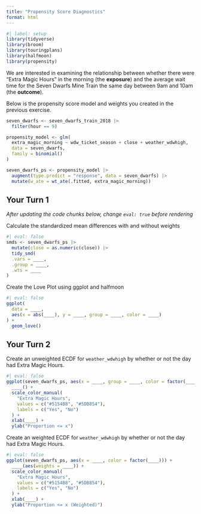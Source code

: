```yaml
---
title: "Propensity Score Diagnostics"
format: html
---
```



```r
#| label: setup
library(tidyverse)
library(broom)
library(touringplans)
library(halfmoon)
library(propensity)
```

We are interested in examining the relationship between whether there were "Extra Magic Hours" in the morning (the **exposure**) and the average wait time for the Seven Dwarfs Mine Train the same day between 9am and 10am (the **outcome**).

Below is the propensity score model and weights you created in the previous exercise.

```r
seven_dwarfs <- seven_dwarfs_train_2018 |>
  filter(hour == 9)

propensity_model <- glm(
  extra_magic_morning ~ wdw_ticket_season + close + weather_wdwhigh,
  data = seven_dwarfs,
  family = binomial()
)

seven_dwarfs_ps <- propensity_model |>
  augment(type.predict = "response", data = seven_dwarfs) |>
  mutate(w_ate = wt_ate(.fitted, extra_magic_morning))
```

## Your Turn 1

*After updating the code chunks below, change `eval: true` before rendering*

Calculate the standardized mean differences with and without weights

```r
#| eval: false
smds <- seven_dwarfs_ps |>
  mutate(close = as.numeric(close)) |>
  tidy_smd(
  .vars = ____,
  .group = ____,
  .wts = ____
)
```

Create the Love Plot using ggplot and halfmoon

```r
#| eval: false
ggplot(
  data = ____,
  aes(x = abs(____), y = ____, group = ____, color = ____)
) +
  geom_love()
```

## Your Turn 2

Create an unweighted ECDF for `weather_wdwhigh` by whether or not the day had Extra Magic Hours.

```r
#| eval: false
ggplot(seven_dwarfs_ps, aes(x = ____, group = ____, color = factor(____))) +
  ____() +
  scale_color_manual(
    "Extra Magic Hours", 
    values = c("#5154B8", "#5DB854"),
    labels = c("Yes", "No")
  ) + 
  xlab(____) + 
  ylab("Proportion <= x") 
```

Create an weighted ECDF for `weather_wdwhigh` by whether or not the day had Extra Magic Hours.

```r
#| eval: false
ggplot(seven_dwarfs_ps, aes(x = ____, color = factor(____))) +
  ____(aes(weights = ____)) + 
  scale_color_manual(
    "Extra Magic Hours",
    values = c("#5154B8", "#5DB854"),
    labels = c("Yes", "No")
  ) +
  xlab(____) +
  ylab("Proportion <= x (Weighted)")
```

